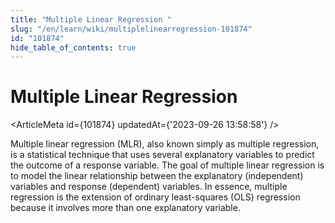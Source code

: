 ```yaml
---
title: "Multiple Linear Regression "
slug: "/en/learn/wiki/multiplelinearregression-101874"
id: "101874"
hide_table_of_contents: true
---
```



# Multiple Linear Regression 

<ArticleMeta id={101874} updatedAt={'2023-09-26 13:58:58'} />
<div className='border-solid border-b border-t-0 my-4 border-[var(--ifm-color-gray-300)]' />

Multiple linear regression (MLR), also known simply as multiple regression, is a statistical technique that uses several explanatory variables to predict the outcome of a response variable. The goal of multiple linear regression is to model the linear relationship between the explanatory (independent) variables and response (dependent) variables. In essence, multiple regression is the extension of ordinary least-squares (OLS) regression because it involves more than one explanatory variable.

